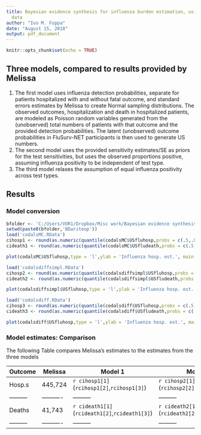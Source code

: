 ```yaml
---
title: Bayesian evidence synthesis for influenza burden estimation, using FluSurv-Net
  data
author: "Ivo M. Foppa"
date: "August 15, 2018"
output: pdf_document
---
```


```r
knitr::opts_chunk$set(echo = TRUE)
```

## Three models, compared to results provided by Melissa

1. The first model uses influenza detection probabilities, separate for patients hospitalized with and without fatal outcome, and standard errors estimates by Melissa to create Normal sampling distributions.
The observed outcomes, hospitalization and death in hospitalized patients, are modeled as Poisson random variables generated from the (unobserved) total numbers of patients with that outcome and the provided detection probabilities. The latent (unobserved) outcome probabilities in FluSurv-NET participants is then used to generate US numbers.
2. The second model uses the provided sensitivity estimates/SE as priors for the test sensitivities, but uses the observed proportions positive, assuming influenza positivity to be independent of test type. 
3. The third model relaxes the assumption of equal influenza positivity across test types.

## Results
### Model conversion
```r

bfolder <- 'C:/Users/VOR1/Dropbox/Misc work/Bayesian evidence synthesis/BEanalysis/BE Git project/'
setwd(paste0(bfolder,'BEwriteup'))
load('codalsMC.RData')
cihosp1 <- round(as.numeric(quantile(codalsMC$USfluhosp,probs = c(.5,.025,.975))))
cideath1 <- round(as.numeric(quantile(codalsMC$USfludeath,probs = c(.5,.025,.975))))

plot(codalsMC$USfluhosp,type = 'l',ylab = 'Influenza hosp. est.', main = 'Model 1')

load('codalsdiffsimpl.RData')
cihosp2 <- round(as.numeric(quantile(codalsdiffsimpl$USfluhosp,probs = c(.5,.025,.975))))
cideath2 <- round(as.numeric(quantile(codalsdiffsimpl$USfludeath,probs = c(.5,.025,.975))))

plot(codalsdiffsimpl$USfluhosp,type = 'l',ylab = 'Influenza hosp. est.', main = 'Model 2')

load('codalsdiff.RData')
cihosp3 <- round(as.numeric(quantile(codalsdiff$USfluhosp,probs = c(.5,.025,.975))))
cideath3 <- round(as.numeric(quantile(codalsdiff$USfludeath,probs = c(.5,.025,.975))))

plot(codalsdiff$USfluhosp,type = 'l',ylab = 'Influenza hosp. est.', main = 'Model 3')

```

### Model estimates: Comparison
The following Table compares Melissa's estimates to the estimates from the three models

Outcome  | Melissa  | Model 1 | Model 2 | Model 3
---------|----------|---------|---------|---------
Hosp.s    |445,724   | `r cihosp1[1]` (`rcihosp1[2]`,`rcihosp1[3]`)| `r cihosp2[1]` (`rcihosp2[2]`,`rcihosp2[3]`)| `r cihosp3[1]` (`rcihosp3[2]`,`rcihosp3[3]`)
---------|----------|---------|---------|---------
Deaths    |41,743    | `r cideath1[1]` (`rcideath1[2]`,`rcideath1[3]`)| `r cideath2[1]` (`rcideath2[2]`,`rcideath2[3]`)| `r cideath3[1]` (`rcideath3[2]`,`rcideath3[3]`)
---------|----------|---------|---------|---------
